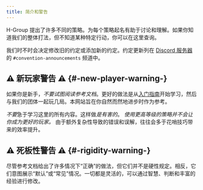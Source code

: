 ```yaml
---
title: 简介和警告
---
```


H-Group 提出了许多不同的策略。为每个策略起名有助于讨论和理解。如果你知道我们的整体打法，但不知道某种特定行动，你可以在这里查询。

我们时不时会决定修改旧的约定或添加新的约定。约定更新列在 [Discord 服务器](https://discord.gg/FADvkJp) 的 `#convention-announcements` 频道中。

## ⚠️ 新玩家警告 ⚠️ \{#-new-player-warning-\}

如果你是新手，<Em>不要试图阅读参考文档</Em>。更好的做法是从[入门指南](beginner.mdx)开始学习，然后与我们的团体一起玩几局。本网站旨在你自然而然地进步时作为参考。

<Em>不要</Em>急于学习这里的所有内容。这样做<Em>是有害的</Em>。
<Em>使用更高等级的策略并不会让你成为更好的玩家。</Em> 由于额外复杂性导致的错误和误解，往往会多于花哨技巧带来的效率提升。

## ⚠️ 死板性警告 ⚠️ \{#-rigidity-warning-\}

尽管参考文档给出了许多情况下“正确”的做法，但它们并不是硬性规定。相反，它们意图展示“默认”或“常见”情况。一切都是灵活的，可以通过智慧、判断和丰富的经验进行修改。

